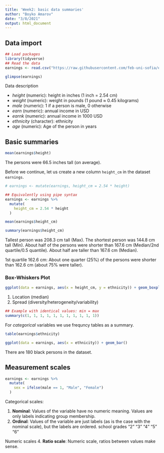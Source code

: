 ```yaml
---
title: 'Week2: basic data summaries'
author: "Boyko Amarov"
date: "3/8/2021"
output: html_document
---
```


## Data import

```r
## Load packages
library(tidyverse)
## Read the data
earnings <- read.csv("https://raw.githubusercontent.com/feb-uni-sofia/econometrics2021/main/data/earnings.csv")
```


```r
glimpse(earnings)
```

Data description

- _height_ (numeric): height in inches (1 inch = 2.54 cm)
- _weight_ (numeric): weight in pounds (1 pound $\approx$ 0.45 kilograms)
- _male_ (numeric): 1 if a person is male, 0 otherwise
- _earn_ (numeric): annual income in USD
- _earnk_ (numeric): annual income in 1000 USD
- _ethnicity_ (character): ethnicity
- _age_ (numeric): Age of the person in years

## Basic summaries

```r
mean(earnings$height)
```
The persons were 66.5 inches tall (on average).

Before we continue, let us create a new column `height_cm` in the dataset `earnings`.

```r
# earnings <- mutate(earnings, height_cm = 2.54 * height)

## Equivalently using pipe syntax
earnings <- earnings %>%
  mutate(
    height_cm = 2.54 * height
  )
```

```r
mean(earnings$height_cm)
```
```r
summary(earnings$height_cm)
```
Tallest person was 208.3 cm tall (Max).  The shortest person was 144.8 cm tall (Min).
About half of the persons were shorter than 167.6 cm (Median/2nd quartile/0.5 quantile). About half are taller than 167.6 cm (Median).

1st quartile 162.6 cm: About one quarter (25%) of the persons were shorter than 162.6 cm (about 75% were taller).


### Box-Whiskers Plot

```r
ggplot(data = earnings, aes(x = height_cm, y = ethnicity)) + geom_boxplot()
```

1. Location (median)
2. Spread (diversity/heterogeneity/variability)

```r
## Example with identical values: min = max
summary(c(1, 1, 1, 1, 1, 1, 1, 1, 1, 1, 1))
```

For _categorical_ variables we use frequncy tables as a summary.

```r
table(earnings$ethnicity)
```
```r
ggplot(data = earnings, aes(x = ethnicity)) + geom_bar()
```

There are 180 black persons in the dataset.

## Measurement scales

```r
earnings <- earnings %>%
  mutate(
    sex = ifelse(male == 1, "Male", "Female")
  )
```

Categorical scales:

1. **Nominal**: Values of the variable have no numeric meaning. Values are only labels indicating group membership.
2. **Ordinal**: Values of the variable are just labels (as is the case with the nominal scale), but the labels are ordered.
 school grades
 "2" "3" "4" "5" "6"

Numeric scales
<!-- 3. **Interval**: -->
4. **Ratio scale**: Numeric scale, ratios between values make sense.

